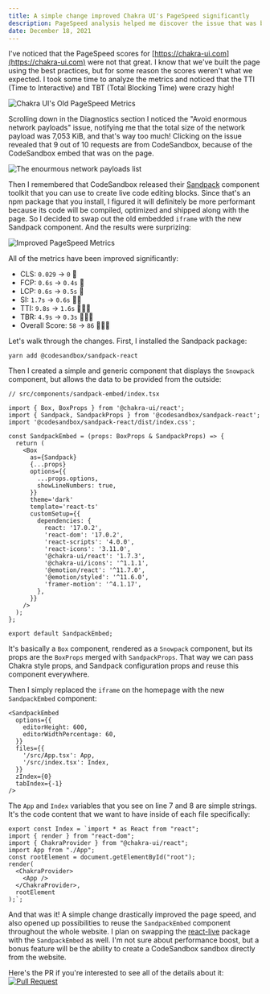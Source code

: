 ```yaml
---
title: A simple change improved Chakra UI's PageSpeed significantly
description: PageSpeed analysis helped me discover the issue that was bringing down Chakra UI's website speed score. With a simple refactor, I was able to improve the score significantly.
date: December 18, 2021
---
```


I've noticed that the PageSpeed scores for [https://chakra-ui.com](https://chakra-ui.com) were not that great. I know that
we've built the page using the best practices, but for some reason the scores weren't what we expected. I took some time
to analyze the metrics and noticed that the TTI (Time to Interactive) and TBT (Total Blocking Time) were crazy high!

![Chakra UI's Old PageSpeed Metrics](/assets/images/blog-posts/improving-chakra-ui-page-speed/old-metrics.png)

Scrolling down in the Diagnostics section I noticed the "Avoid enormous network payloads" issue, notifying me that the total
size of the network payload was 7,053 KiB, and that's way too much! Clicking on the issue revealed that 9 out of 10 requests
are from CodeSandbox, because of the CodeSandbox embed that was on the page.

![The enourmous network payloads list](/assets/images/blog-posts/improving-chakra-ui-page-speed/network-payloads.png)

Then I remembered that CodeSandbox released their [Sandpack](https://sandpack.codesandbox.io/) component toolkit that you
can use to create live code editing blocks. Since that's an npm package that you install, I figured it will definitely be
more performant because its code will be compiled, optimized and shipped along with the page. So I decided to swap out
the old embedded `iframe` with the new Sandpack component. And the results were surprizing:

![Improved PageSpeed Metrics](/assets/images/blog-posts/improving-chakra-ui-page-speed/new-metrics.png)

All of the metrics have been improved significantly:

- CLS: `0.029` -> `0` 🚀
- FCP: `0.6s` -> `0.4s` 🚀
- LCP: `0.6s` -> `0.5s` 🚀
- SI: `1.7s` -> `0.6s` 🚀🚀
- TTI: `9.8s` -> `1.6s` 🚀🚀🚀
- TBR: `4.9s` -> `0.3s` 🚀🚀🚀
- Overall Score: `58` -> `86` 🚀🚀🚀

Let's walk through the changes. First, I installed the Sandpack package:

```shell
yarn add @codesandbox/sandpack-react
```

Then I created a simple and generic component that displays the `Snowpack` component, but allows the data to be provided
from the outside:

```tsx
// src/components/sandpack-embed/index.tsx

import { Box, BoxProps } from '@chakra-ui/react';
import { Sandpack, SandpackProps } from '@codesandbox/sandpack-react';
import '@codesandbox/sandpack-react/dist/index.css';

const SandpackEmbed = (props: BoxProps & SandpackProps) => {
  return (
    <Box
      as={Sandpack}
      {...props}
      options={{
        ...props.options,
        showLineNumbers: true,
      }}
      theme='dark'
      template='react-ts'
      customSetup={{
        dependencies: {
          react: '17.0.2',
          'react-dom': '17.0.2',
          'react-scripts': '4.0.0',
          'react-icons': '3.11.0',
          '@chakra-ui/react': '1.7.3',
          '@chakra-ui/icons': '^1.1.1',
          '@emotion/react': '^11.7.0',
          '@emotion/styled': '^11.6.0',
          'framer-motion': '^4.1.17',
        },
      }}
    />
  );
};

export default SandpackEmbed;
```

It's basically a `Box` component, rendered as a `Snowpack` component, but its props are the `BoxProps` merged with `SandpackProps`.
That way we can pass Chakra style props, and Sandpack configuration props and reuse this component everywhere.

Then I simply replaced the `iframe` on the homepage with the new `SandpackEmbed` component:

```tsx
<SandpackEmbed
  options={{
    editorHeight: 600,
    editorWidthPercentage: 60,
  }}
  files={{
    '/src/App.tsx': App,
    '/src/index.tsx': Index,
  }}
  zIndex={0}
  tabIndex={-1}
/>
```

The `App` and `Index` variables that you see on line 7 and 8 are simple strings. It's the code content that we want to have
inside of each file specifically:

```tsx
export const Index = `import * as React from "react";
import { render } from "react-dom";
import { ChakraProvider } from "@chakra-ui/react";
import App from "./App";
const rootElement = document.getElementById("root");
render(
  <ChakraProvider>
    <App />
  </ChakraProvider>,
  rootElement
);`;
```

And that was it! A simple change drastically improved the page speed, and also opened up possibilities to reuse the
`SandpackEmbed` component throughout the whole website. I plan on swapping the [react-live](https://www.npmjs.com/package/react-live)
package with the `SandpackEmbed` as well. I'm not sure about performance boost, but a bonus feature will be the ability
to create a CodeSandbox sandbox directly from the website.

Here's the PR if you're interested to see all of the details about it:
[![Pull Request](https://opengraph.githubassets.com/f4a95bd3aa5113a1f599f5a810edeb16b885f3364b0443dc3c34a02c3290a5d8/chakra-ui/chakra-ui-docs/pull/154)](https://github.com/chakra-ui/chakra-ui-docs/pull/154)
